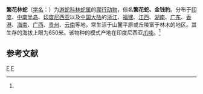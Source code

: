 {{Speciesbox
| taxon = Boiga multomaculata
| binomial_authority = (Reinwardt, 1827)<ref name='id4596'>{{cite web| url =http://www.bioinfo.cn/db05/BjdwSpecies.php?action=view&id=4596| title =繁花林蛇| work =《中国动物物种编目数据库》| publisher =中国科学院微生物研究所| author =中国科学院动物研究所| accessdate =2009-04-11| deadurl =yes| archiveurl =https://web.archive.org/web/20160305071636/http://www.bioinfo.cn/db05/BjdwSpecies.php?action=view&id=4596| archivedate =2016-03-05}}</ref>
}}

'''繁花林蛇'''（[[学名|学名]]：{{lang|la|''Boiga multomaculata''}}）为[[游蛇科|游蛇科]][[林蛇属|林蛇属]]的[[爬行动物|爬行动物]]，俗名'''繁花蛇、金钱豹'''。分布于[[印度|印度]]、[[中南半岛|中南半岛]]、[[印度尼西亚|印度尼西亚]]以及[[中国大陆|中国大陆]]的[[浙江|浙江]]、[[福建|福建]]、[[江西|江西]]、[[湖南|湖南]]、[[广东|广东]]、[[香港|香港]]、[[海南|海南]]、[[广西|广西]]、[[贵州|贵州]]、[[云南|云南]]等地，常生活于山麓平原或丘陵富于林木的地区。其生存的海拔上限为650米。该物种的模式产地在印度尼西亚[[爪哇|爪哇]]。<ref name='id4596'/>

== 参考文献 ==
{{reflist}}

{{taxonbar}}
[[Category:_1827年描述的动物|F]]
[[Category:林蛇属|F]]